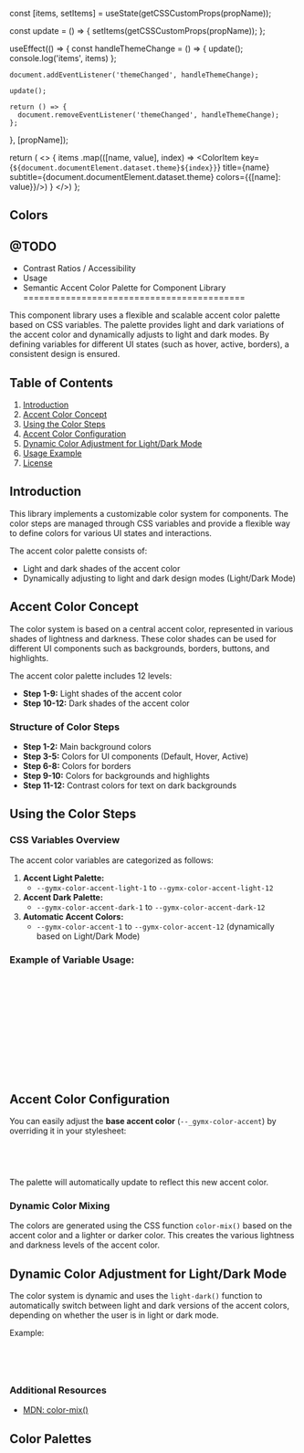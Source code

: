 
  const [items, setItems] = useState(getCSSCustomProps(propName));

  const update = () => {
    setItems(getCSSCustomProps(propName));
  };

  useEffect(() => {
    const handleThemeChange = () => {
      update();
      console.log('items', items)
    };

    document.addEventListener('themeChanged', handleThemeChange);

    update();

    return () => {
      document.removeEventListener('themeChanged', handleThemeChange);
    };
  }, [propName]);

  return (
    <>
  {
    items
      .map(([name, value], index) => <ColorItem key={`${document.documentElement.dataset.theme}${index}}`} title={name}
                                                subtitle={document.documentElement.dataset.theme}
                                                colors={{[name]: value}}/>)
  }
    </>)
};


<Meta title="Welcome/Colors" />

## Colors

<Canvas of={ColorsOverview.Default} />


## @TODO
- Contrast Ratios / Accessibility
- Usage
- Semantic
Accent Color Palette for Component Library
==========================================

This component library uses a flexible and scalable accent color palette based on CSS variables. The palette provides light and dark variations of the accent color and dynamically adjusts to light and dark modes. By defining variables for different UI states (such as hover, active, borders), a consistent design is ensured.

Table of Contents
-----------------

1. [Introduction](#introduction)
2. [Accent Color Concept](#accent-color-concept)
3. [Using the Color Steps](#using-color-steps)
4. [Accent Color Configuration](#accent-color-configuration)
5. [Dynamic Color Adjustment for Light/Dark Mode](#dynamic-color-adjustment)
6. [Usage Example](#usage-example)
7. [License](#license)

Introduction
------------

This library implements a customizable color system for components.
The color steps are managed through CSS variables and provide a flexible way to define colors for various UI states and interactions.

The accent color palette consists of:

- Light and dark shades of the accent color
- Dynamically adjusting to light and dark design modes (Light/Dark Mode)

Accent Color Concept
--------------------

The color system is based on a central accent color, represented in various shades of lightness and darkness.
These color shades can be used for different UI components such as backgrounds, borders, buttons, and highlights.

The accent color palette includes 12 levels:

- **Step 1-9:** Light shades of the accent color
- **Step 10-12:** Dark shades of the accent color

### Structure of Color Steps

- **Step 1-2:** Main background colors
- **Step 3-5:** Colors for UI components (Default, Hover, Active)
- **Step 6-8:** Colors for borders
- **Step 9-10:** Colors for backgrounds and highlights
- **Step 11-12:** Contrast colors for text on dark backgrounds

Using the Color Steps
---------------------

### CSS Variables Overview

The accent color variables are categorized as follows:

1. **Accent Light Palette:**
    - `--gymx-color-accent-light-1` to `--gymx-color-accent-light-12`
2. **Accent Dark Palette:**
    - `--gymx-color-accent-dark-1` to `--gymx-color-accent-dark-12`
3. **Automatic Accent Colors:**
    - `--gymx-color-accent-1` to `--gymx-color-accent-12` (dynamically based on Light/Dark Mode)

### Example of Variable Usage:

```css
.my-button {
  background-color: var(--gymx-color-accent-3); /* Default background */
  border: 1px solid var(--gymx-color-accent-6); /* Border color */
}

.my-button:hover {
  background-color: var(--gymx-color-accent-4); /* Hover background */
}

.my-button:active {
  background-color: var(--gymx-color-accent-5); /* Active background */
}
```

Accent Color Configuration
--------------------------

You can easily adjust the **base accent color** (`--_gymx-color-accent`) by overriding it in your stylesheet:

```css
:root {
  --gymx-color-accent: color(display-p3 0.7 0.2 0.4); /* Example: Another hue */
}
```

The palette will automatically update to reflect this new accent color.

### Dynamic Color Mixing

The colors are generated using the CSS function `color-mix()` based on the accent color and a lighter or darker color.
This creates the various lightness and darkness levels of the accent color.

Dynamic Color Adjustment for Light/Dark Mode
--------------------------------------------

The color system is dynamic and uses the `light-dark()` function to automatically switch between light and dark versions of the accent colors, depending on whether the user is in light or dark mode.

Example:

```css
.my-component {
  background-color: var(--gymx-color-accent-1); /* Automatically switches based on light/dark */
}
```

### Additional Resources
- [MDN: color-mix()](https://developer.mozilla.org/en-US/docs/Web/CSS/color-mix)

## Color Palettes

<ColorPalette>
  <AccentColorItems />
</ColorPalette>

<ColorPalette>
  <GrayColorItems />
</ColorPalette>
